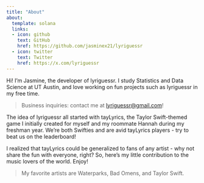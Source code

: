 ```yaml
---
title: "About"
about:
  template: solana
  links:
  - icon: github
    text: GitHub
    href: https://github.com/jasminex21/lyriguessr
  - icon: twitter 
    text: Twitter
    href: https://x.com/lyriguessr
---
```


Hi! I'm Jasmine, the developer of lyriguessr. I study Statistics and Data Science at UT Austin, and love working on fun projects such as lyriguessr in my free time. 

> Business inquiries: contact me at <lyriguessr@gmail.com>!

The idea of lyriguessr all started with tayLyrics, the Taylor Swift-themed game I initially created for myself and my roommate Hannah during my freshman year. We're both Swifties and are avid tayLyrics players - try to beat us on the leaderboard!

I realized that tayLyrics could be generalized to fans of any artist - why not share the fun with everyone, right? So, here's my little contribution to the music lovers of the world. Enjoy!

> My favorite artists are Waterparks, Bad Omens, and Taylor Swift. 